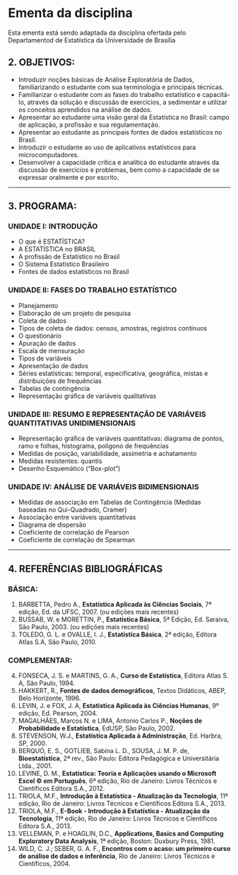 # Ementa da disciplina
Esta ementa está sendo adaptada da disciplina ofertada pelo Departamentod de Estatística da Universidade de Brasília

## 2. OBJETIVOS:

- Introduzir noções básicas de Análise Exploratória de Dados, familiarizando o estudante com sua terminologia e principais técnicas.  
- Familiarizar o estudante com as fases do trabalho estatístico e capacitá-lo, através da solução e discussão de exercícios, a sedimentar e utilizar os conceitos aprendidos na análise de dados.  
- Apresentar ao estudante uma visão geral da Estatística no Brasil: campo de aplicação, a profissão e sua regulamentação.  
- Apresentar ao estudante as principais fontes de dados estatísticos no Brasil.  
- Introduzir o estudante ao uso de aplicativos estatísticos para microcomputadores.  
- Desenvolver a capacidade crítica e analítica do estudante através da discussão de exercícios e problemas, bem como a capacidade de se expressar oralmente e por escrito.  

---

## 3. PROGRAMA:

### UNIDADE I: INTRODUÇÃO  
- O que é ESTATÍSTICA?  
- A ESTATÍSTICA no BRASIL  
- A profissão de Estatístico no Brasil  
- O Sistema Estatístico Brasileiro  
- Fontes de dados estatísticos no Brasil  

### UNIDADE II: FASES DO TRABALHO ESTATÍSTICO  
- Planejamento  
- Elaboração de um projeto de pesquisa  
- Coleta de dados  
- Tipos de coleta de dados: censos, amostras, registros contínuos  
- O questionário  
- Apuração de dados  
- Escala de mensuração  
- Tipos de variáveis  
- Apresentação de dados  
- Séries estatísticas: temporal, especificativa, geográfica, mistas e distribuições de frequências  
- Tabelas de contingência  
- Representação gráfica de variáveis qualitativas  

### UNIDADE III: RESUMO E REPRESENTAÇÃO DE VARIÁVEIS QUANTITATIVAS UNIDIMENSIONAIS  
- Representação gráfica de variáveis quantitativas: diagrama de pontos, ramo e folhas, histograma, polígono de frequências  
- Medidas de posição, variabilidade, assimetria e achatamento  
- Medidas resistentes: quantis  
- Desenho Esquemático (“Box-plot”)  

### UNIDADE IV: ANÁLISE DE VARIÁVEIS BIDIMENSIONAIS  
- Medidas de associação em Tabelas de Contingência (Medidas baseadas no Qui-Quadrado, Cramer)  
- Associação entre variáveis quantitativas  
- Diagrama de dispersão  
- Coeficiente de correlação de Pearson  
- Coeficiente de correlação de Spearman  

---

## 4. REFERÊNCIAS BIBLIOGRÁFICAS  

### BÁSICA:  
1. BARBETTA, Pedro A., **Estatística Aplicada às Ciências Sociais**, 7ª edição, Ed. da UFSC, 2007. (ou edições mais recentes)  
2. BUSSAB, W. e MORETTIN, P., **Estatística Básica**, 5ª Edição, Ed. Saraiva, São Paulo, 2003. (ou edições mais recentes)  
3. TOLEDO, G. L. e OVALLE, I. J., **Estatística Básica**, 2ª edição, Editora Atlas S.A, São Paulo, 2010.  

### COMPLEMENTAR:  
4. FONSECA, J. S. e MARTINS, G. A., **Curso de Estatística**, Editora Atlas S. A, São Paulo, 1994.  
5. HAKKERT, R., **Fontes de dados demográficos**, Textos Didáticos, ABEP, Belo Horizonte, 1996.  
6. LEVIN, J. e FOX, J. A, **Estatística Aplicada às Ciências Humanas**, 9º edição, Ed. Pearson, 2004.  
7. MAGALHÃES, Marcos N. e LIMA, Antonio Carlos P., **Noções de Probabilidade e Estatística**, EdUSP, São Paulo, 2002.  
8. STEVENSON, W.J., **Estatística Aplicada à Administração**, Ed. Harbra, SP, 2000.  
9. BERQUÓ, E. S., GOTLIEB, Sabina L. D., SOUSA, J. M. P. de, **Bioestatística**, 2ª rev., São Paulo: Editora Pedagógica e Universitária Ltda., 2001.  
10. LEVINE, D. M., **Estatística: Teoria e Aplicações usando o Microsoft Excel © em Português**, 6ª edição, Rio de Janeiro: Livros Técnicos e Científicos Editora S.A., 2012.  
11. TRIOLA, M.F., **Introdução à Estatística - Atualização da Tecnologia**, 11ª edição, Rio de Janeiro: Livros Técnicos e Científicos Editora S.A., 2013.  
12. TRIOLA, M.F., **E-Book - Introdução à Estatística - Atualização da Tecnologia**, 11ª edição, Rio de Janeiro: Livros Técnicos e Científicos Editora S.A., 2013.  
13. VELLEMAN, P. e HOAGLIN, D.C., **Applications, Basics and Computing Exploratory Data Analysis**, 1ª edição, Boston: Duxbury Press, 1981.  
14. WILD, C. J.; SEBER, G. A. F., **Encontros com o acaso: um primeiro curso de análise de dados e inferência**, Rio de Janeiro: Livros Técnicos e Científicos, 2004.  
